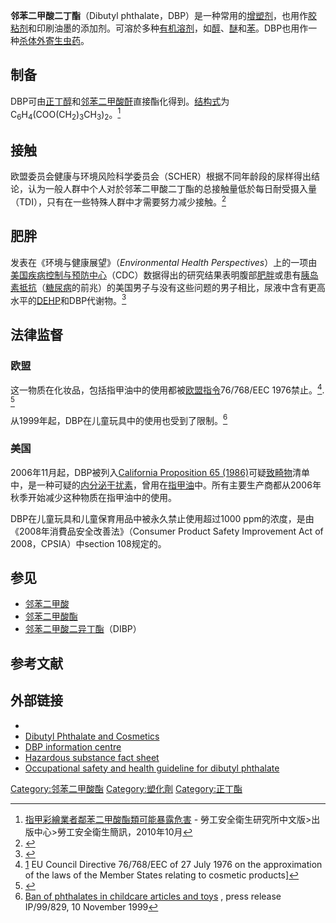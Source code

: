 {{chembox 
| ImageFile =Dibutyl_phthalate.svg
| ImageSize = 200px
| ImageFile1 =Dibutyl_phthalate_3D_balls.png
| ImageSize1 = 200px
| IUPACName = Dibutyl phthalate
| OtherNames = <small>Di-n-butyl phthalate, Butyl phthalate, n-Butyl phthalate, 1,2-Benzenedicarboxylic acid dibutyl ester, o-Benzenedicarboxylic acid dibutyl ester, DBP, Palatinol C, Elaol</small>
| Section1 = {{Chembox Identifiers
|   Abbreviation = DBP
|   ChemSpiderID = 2918
| CASNo_Ref = {{cascite}}
| CASNo = 84-74-2
|   EINECS = 201-557-4
|   PubChem = 3026
|   SMILES = 
|   RTECS = TI0875000
  }}
| Section2 = {{Chembox Properties
|   C=16|H=22|O=4
|   Appearance = 无色油状液体
|   Density = 1.05 g/cm<sup>3</sup>，20 °C时
|   MeltingPtC = -35
|   BoilingPtC = 340
|   LogP = 4.72
|   Solubility = 0.013 g/L
  }}
| Section3 = {{Chembox Hazards
|   ExternalMSDS = [http://msds.chem.ox.ac.uk/DI/dibutyl_phthalate.html External MSDS]
|   MainHazards = 对环境有危险（'''N'''），刺激性（'''Xi'''）
|   NFPA-H = 2
|   NFPA-F = 1
|   NFPA-R = 0
|   NFPA-O = 
|   RPhrases = {{R50}} {{R61}} {{R62}}
|   SPhrases = {{S45}} {{S53}} {{S61}}
|   FlashPt = 157 °C（闭杯）
|   Autoignition = 402 °C
|   ExploLimits = 0.5 - 3.5%
  }}
}}

'''邻苯二甲酸二丁酯'''（Dibutyl phthalate，DBP）是一种常用的[[增塑剂|增塑剂]]，也用作[[胶粘剂|胶粘剂]]和印刷油墨的添加剂。可溶於多种[[有机溶剂|有机溶剂]]，如[[醇|醇]]、[[醚|醚]]和[[苯|苯]]。DBP也用作一种[[杀体外寄生虫药|杀体外寄生虫药]]。

==制备==
DBP可由[[正丁醇|正丁醇]]和[[邻苯二甲酸酐|邻苯二甲酸酐]]直接酯化得到。[[化學式|结构式]]为C<sub>6</sub>H<sub>4</sub>(COO(CH<sub>2</sub>)<sub>3</sub>CH<sub>3</sub>)<sub>2</sub>。<ref>[http://www.iosh.gov.tw/Book/Message_Publish.aspx?P=109&U=1197 指甲彩繪業者鄰苯二甲酸酯類可能暴露危害] {{webarchive|url=https://web.archive.org/web/20140419220236/http://www.iosh.gov.tw/Book/Message_Publish.aspx?P=109&U=1197 |date=2014-04-19 }} - 勞工安全衛生研究所中文版>出版中心>勞工安全衛生簡訊，2010年10月</ref>

==接触==
欧盟委员会健康与环境风险科学委员会（SCHER）根据不同年龄段的尿样得出结论，认为一般人群中个人对於邻苯二甲酸二丁酯的总接触量低於每日耐受摄入量（TDI），只有在一些特殊人群中才需要努力减少接触。<ref>{{cite web | title=Phthalates in school supplies | publisher=GreenFacts Website | accessdate=2009-06-10 | url=http://copublications.greenfacts.org/en/phthalates-school-supplies/ | archive-date=2011-07-27 | archive-url=https://web.archive.org/web/20110727224251/http://copublications.greenfacts.org/en/phthalates-school-supplies/ | dead-url=no }}</ref>

==肥胖==
发表在《环境与健康展望》（''Environmental Health Perspectives''）上的一项由[[美国疾病控制与预防中心|美国疾病控制与预防中心]]（CDC）数据得出的研究结果表明腹部[[肥胖|肥胖]]或患有[[胰岛素抵抗|胰岛素抵抗]]（[[糖尿病|糖尿病]]的前兆）的美国男子与没有这些问题的男子相比，尿液中含有更高水平的[[鄰苯二甲酸二辛酯|DEHP]]和DBP代谢物。<ref>{{Cite web |url=http://www.thegreenguide.com/doc/121/fat |title=Fat's Hidden Trigger |accessdate=2010-09-13 |archive-date=2008-08-29 |archive-url=https://web.archive.org/web/20080829164208/http://www.thegreenguide.com/doc/121/fat |dead-url=no }}</ref>

==法律监督==
===欧盟===
这一物质在化妆品，包括指甲油中的使用都被[[欧盟|欧盟]][[欧盟指令|指令]]76/768/EEC 1976禁止。<ref>[http://eur-lex.europa.eu/LexUriServ/LexUriServ.do?uri=CELEX:31976L0768:EN:HTML] {{Wayback|url=http://eur-lex.europa.eu/LexUriServ/LexUriServ.do?uri=CELEX:31976L0768:EN:HTML |date=20101115083204 }} EU Council Directive 76/768/EEC of 27 July 1976 on the approximation of the laws of the Member States relating to cosmetic products]</ref>. <ref>{{Cite web |url=http://www.consumerconnect.ie/eng/News_+_Research/Product_Recalls/Nail_polish_removed_from_sale.html |title=Example of a nail polish recall in Ireland of nail polish containing dibutyl phthalate |accessdate=2010-09-13 |archive-date=2010-08-21 |archive-url=https://web.archive.org/web/20100821192722/http://www.consumerconnect.ie/eng/News_+_Research/Product_Recalls/Nail_polish_removed_from_sale.html |dead-url=no }}</ref>

从1999年起，DBP在儿童玩具中的使用也受到了限制。<ref>[http://europa.eu/rapid/pressReleasesAction.do?reference=IP/99/829&format=HTML&aged=1&language=EN&guiLanguage=en Ban of phthalates in childcare articles and toys] {{Wayback|url=http://europa.eu/rapid/pressReleasesAction.do?reference=IP%2F99%2F829&format=HTML&aged=1&language=EN&guiLanguage=en |date=20110531221958 }}, press release IP/99/829, 10 November 1999</ref>

===美国===
2006年11月起，DBP被列入[[California_Proposition_65_(1986)|California Proposition 65 (1986)]]可疑[[致畸物|致畸物]]清单中，是一种可疑的[[内分泌干扰素|内分泌干扰素]]，曾用在[[指甲油|指甲油]]中。所有主要生产商都从2006年秋季开始减少这种物质在指甲油中的使用。 

DBP在儿童玩具和儿童保育用品中被永久禁止使用超过1000 ppm的浓度，是由《2008年消費品安全改善法》（Consumer Product Safety Improvement Act of 2008，CPSIA）中section 108规定的。

==参见==
* [[邻苯二甲酸|邻苯二甲酸]]
* [[邻苯二甲酸酯|邻苯二甲酸酯]]
* [[邻苯二甲酸二异丁酯|邻苯二甲酸二异丁酯]]（DIBP）

==参考文献==
{{Reflist}}

==外部链接==
* {{ICSC|0036|00}}
* [https://web.archive.org/web/20070420101248/http://www.phthalates.org/pcp_info_sheet.asp Dibutyl Phthalate and Cosmetics]
* [http://www.dbp-facts.com DBP information centre] {{Wayback|url=http://www.dbp-facts.com/ |date=20180116025416 }}
* [http://nj.gov/health/eoh/rtkweb/documents/fs/0773.pdf Hazardous substance fact sheet] {{Wayback|url=http://nj.gov/health/eoh/rtkweb/documents/fs/0773.pdf |date=20110520125309 }}
* [https://web.archive.org/web/20070926230026/http://www.osha.gov/SLTC/healthguidelines/dibutylphthalate/recognition.html Occupational safety and health guideline for dibutyl phthalate]

{{HealthIssuesOfPlastics}}

[[Category:邻苯二甲酸酯|Category:邻苯二甲酸酯]]
[[Category:塑化劑|Category:塑化劑]]
[[Category:正丁酯|Category:正丁酯]]